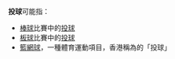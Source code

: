 '''投球'''可能指：
*[[棒球|棒球]]比賽中的[[投球_(棒球)|投球]]
*[[板球|板球]]比賽中的[[投球_(板球)|投球]]
*[[籃網球|籃網球]]，一種體育運動項目，香港稱為的「投球」
{{Disambig|cat=二字消歧義}}
